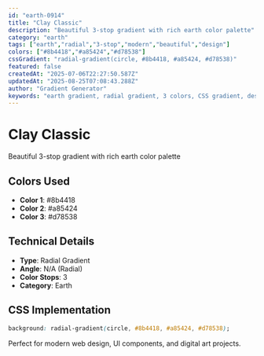```yaml
---
id: "earth-0914"
title: "Clay Classic"
description: "Beautiful 3-stop gradient with rich earth color palette"
category: "earth"
tags: ["earth","radial","3-stop","modern","beautiful","design"]
colors: ["#8b4418","#a85424","#d78538"]
cssGradient: "radial-gradient(circle, #8b4418, #a85424, #d78538)"
featured: false
createdAt: "2025-07-06T22:27:50.587Z"
updatedAt: "2025-08-25T07:08:43.288Z"
author: "Gradient Generator"
keywords: "earth gradient, radial gradient, 3 colors, CSS gradient, design, #8b4418, #a85424, #d78538"
---
```


# Clay Classic

Beautiful 3-stop gradient with rich earth color palette

## Colors Used
- **Color 1**: #8b4418
- **Color 2**: #a85424
- **Color 3**: #d78538

## Technical Details
- **Type**: Radial Gradient
- **Angle**: N/A (Radial)
- **Color Stops**: 3
- **Category**: Earth

## CSS Implementation
```css
background: radial-gradient(circle, #8b4418, #a85424, #d78538);
```

Perfect for modern web design, UI components, and digital art projects.

